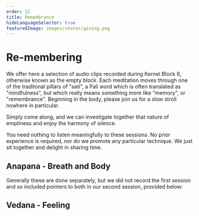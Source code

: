```yaml
---
order: 11
title: Remembrance
hideLanguageSelector: true
featuredImage: images/shares/giving.png
---
```


# Re-membering

We offer here a selection of audio clips recorded during Kernel Block 6, otherwise known as the empty block. Each meditation moves through one of the traditonal pillars of "sati", a Pali word which is often translated as "mindfulness", but which really means something more like "memory", or "remembrance". Beginning in the body, please join us for a slow stroll nowhere in particular.

Simply come along, and we can investigate together that nature of emptiness and enjoy the harmony of silence.

You need nothing to listen meaningfully to these sessions. No prior experience is required, nor do we promote any particular technique. We just sit together and delight in sharing time.

## Anapana - Breath and Body

Generally these are done separately, but we did not record the first session and so included pointers to both in our second session, provided below:

<AudioPlayer src="https://kernel-audio.s3.amazonaws.com/marlon_meditation_1.mp3"/>

## Vedana - Feeling

<AudioPlayer src="https://kernel-audio.s3.amazonaws.com/marlon_meditation_2.mp3"/>
